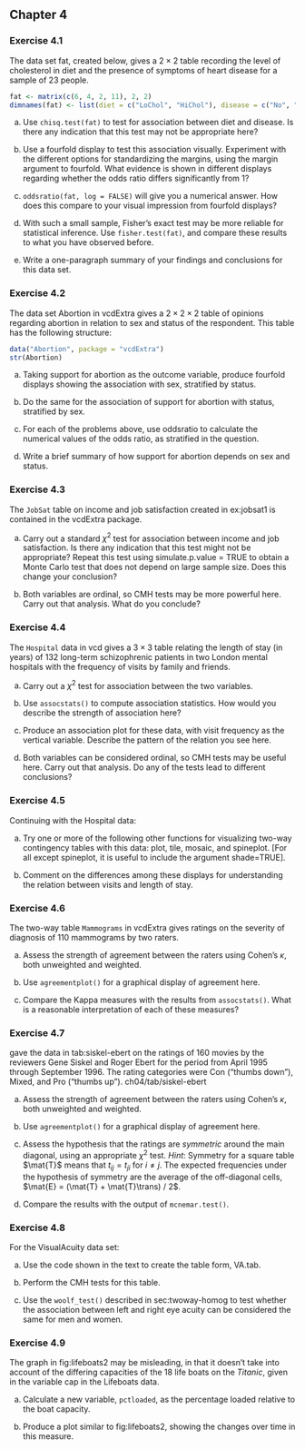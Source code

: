 ## Chapter 4

### Exercise 4.1

The data set fat, created below, gives a $2 \times 2$ table recording
the level of cholesterol in diet and the presence of symptoms of heart
disease for a sample of 23 people.

```r
fat <- matrix(c(6, 4, 2, 11), 2, 2) 
dimnames(fat) <- list(diet = c("LoChol", "HiChol"), disease = c("No", "Yes")) 
```

a. Use `chisq.test(fat)` to test for association between diet and disease. Is
there any indication that this test may not be appropriate here?

b. Use a fourfold display to test this association visually. Experiment
with the different options for standardizing the margins, using the
margin argument to fourfold. What evidence is shown in different
displays regarding whether the odds ratio differs significantly from 1?

c. `oddsratio(fat, log = FALSE)` will give you a numerical answer. How does
this compare to your visual impression from fourfold displays?

d. With such a small sample, Fisher’s exact test may be more reliable for
statistical inference. Use `fisher.test(fat)`, and compare these results
to what you have observed before.

e. Write a one-paragraph summary of your findings and conclusions for this
data set.

### Exercise 4.2

The data set Abortion in vcdExtra gives a $2 \times 2 \times 2$ table of
opinions regarding abortion in relation to sex and status of the
respondent. This table has the following structure: 

```r
data("Abortion", package = "vcdExtra") 
str(Abortion) 
```

a. Taking support for abortion as the outcome variable, produce fourfold
displays showing the association with sex, stratified by status.

b. Do the same for the association of support for abortion with status,
stratified by sex.

c. For each of the problems above, use oddsratio to calculate the numerical
values of the odds ratio, as stratified in the question.

d. Write a brief summary of how support for abortion depends on sex and
status.

### Exercise 4.3

The `JobSat` table on income and job satisfaction created in ex:jobsat1 is
contained in the vcdExtra package.

a. Carry out a standard $\chi^2$ test for association between income and
job satisfaction. Is there any indication that this test might not be
appropriate? Repeat this test using simulate.p.value = TRUE to obtain a
Monte Carlo test that does not depend on large sample size. Does this
change your conclusion?

b. Both variables are ordinal, so CMH tests may be more powerful here.
Carry out that analysis. What do you conclude?

### Exercise 4.4

The `Hospital` data in vcd gives a $3 \times 3$ table relating the length
of stay (in years) of 132 long-term schizophrenic patients in two London
mental hospitals with the frequency of visits by family and friends.

a. Carry out a $\chi^2$ test for association between the two variables.

b. Use `assocstats()` to compute association statistics. How would you describe
the strength of association here?

c. Produce an association plot for these data, with visit frequency as the
vertical variable. Describe the pattern of the relation you see here.

d. Both variables can be considered ordinal, so CMH tests may be useful here.
Carry out that analysis. Do any of the tests lead to different
conclusions?

### Exercise 4.5

Continuing with the Hospital data:

a. Try one or more of the following other functions for visualizing two-way
contingency tables with this data: plot, tile, mosaic, and spineplot.
[For all except spineplot, it is useful to include the argument
shade=TRUE].

b. Comment on the differences among these displays for understanding the
relation between visits and length of stay.

### Exercise 4.6

The two-way table `Mammograms` in vcdExtra gives ratings on the severity
of diagnosis of 110 mammograms by two raters.

a. Assess the strength of agreement between the raters using Cohen’s
$\kappa$, both unweighted and weighted.

b. Use `agreementplot()` for a graphical display of agreement here.

c. Compare the Kappa measures with the results from `assocstats()`. What is a
reasonable interpretation of each of these measures?

### Exercise 4.7

\citet{AgrestiWinner:1997} gave the data in tab:siskel-ebert on the
ratings of 160 movies by the reviewers Gene Siskel and Roger Ebert for
the period from April 1995 through September 1996. The rating categories
were Con (“thumbs down”), Mixed, and Pro (“thumbs up”).
ch04/tab/siskel-ebert

a. Assess the strength of agreement between the raters using Cohen’s
$\kappa$, both unweighted and weighted.

b. Use `agreementplot()` for a graphical display of agreement here.

c. Assess the hypothesis that the ratings are *symmetric* around the main
diagonal, using an appropriate $\chi^2$ test. *Hint*: Symmetry for a
square table $\mat{T}$ means that $t_{ij} = t_{ji}$ for $i \ne j$. The
expected frequencies under the hypothesis of symmetry are the average of
the off-diagonal cells, $\mat{E} = (\mat{T} + \mat{T}\trans) / 2$.

d. Compare the results with the output of `mcnemar.test()`.

### Exercise 4.8

For the VisualAcuity data set:

a. Use the code shown in the text to create the table form, VA.tab.

b. Perform the CMH tests for this table.

c. Use the `woolf_test()` described in sec:twoway-homog to test whether the
association between left and right eye acuity can be considered the same
for men and women.

### Exercise 4.9 

The graph in fig:lifeboats2 may be misleading, in that it doesn’t take
into account of the differing capacities of the 18 life boats on the
*Titanic*, given in the variable cap in the Lifeboats data.

a. Calculate a new variable, `pctloaded`, as the percentage loaded relative
to the boat capacity.

b. Produce a plot similar to fig:lifeboats2, showing the changes over time
in this measure.
